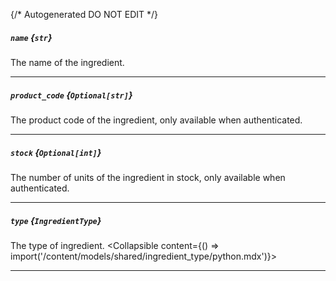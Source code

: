 {/* Autogenerated DO NOT EDIT  */}

##### `name` *{`str`}*
The name of the ingredient.

---
##### `product_code` *{`Optional[str]`}*
The product code of the ingredient, only available when authenticated.

---
##### `stock` *{`Optional[int]`}*
The number of units of the ingredient in stock, only available when authenticated.

---
##### `type` *{`IngredientType`}*
The type of ingredient.
<Collapsible content={() => import('/content/models/shared/ingredient_type/python.mdx')}>
</Collapsible>

---
